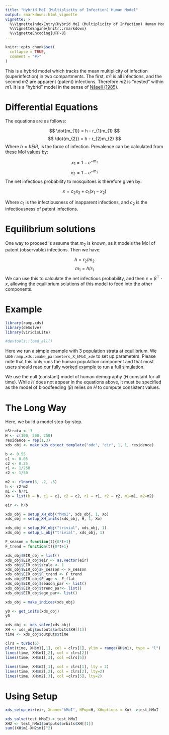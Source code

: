 ```yaml
---
title: "Hybrid MoI (Multiplicity of Infection) Human Model"
output: rmarkdown::html_vignette
vignette: >
  %\VignetteIndexEntry{Hybrid MoI (Multiplicity of Infection) Human Model}
  %\VignetteEngine{knitr::rmarkdown}
  %\VignetteEncoding{UTF-8}
---
```


```r
knitr::opts_chunk$set(
  collapse = TRUE,
  comment = "#>"
)
```

This is a hybrid model which tracks the mean multiplicity of infection (superinfection) in two compartments. The first, $m1$ is all infections, and the second $m2$ are apparent (patent) infections. Therefore $m2$ is "nested" within $m1$. It is a "hybrid" model in the sense of [Nåsell (1985)](https://link.springer.com/book/10.1007/978-3-662-01609-1).

# Differential Equations

The equations are as follows:

$$
\dot{m_{1}} = h - r_{1}m_{1}
$$
$$
\dot{m_{2}} = h - r_{2}m_{2}
$$
Where $h = b EIR$, is the force of infection. Prevalence can be calculated from these MoI values by:

$$
x_{1} = 1-e^{-m_{1}}
$$
$$
x_{2} = 1-e^{-m_{2}}
$$
The net infectious probability to mosquitoes is therefore given by:

$$
x = c_{2}x_{2} + c_{1}(x_{1}-x_{2})
$$

Where $c_{1}$ is the infectiousness of inapparent infections, and $c_{2}$ is the infectiousness of patent infections.

# Equilibrium solutions

One way to proceed is assume that $m_{2}$ is known, as it models the MoI of patent (observable) infections. Then we have:

$$
h = r_{2}/m_{2}
$$
$$
m_{1} = h/r_{1}
$$
We can use this to calculate the net infectious probability, and then $\kappa = \beta^{\top} \cdot x$, allowing the equilibrium solutions of this model to feed into the other components.

# Example

```r
library(ramp.xds)
library(deSolve)
library(viridisLite)
```

```r
#devtools::load_all()
```

Here we run a simple example with 3 population strata at equilibrium. We use `ramp.xds::make_parameters_X_hMoI_xde` to
set up parameters. Please note that this only runs the human population component and that most users should read [our fully worked example](ex_534.html) to run a full simulation.

We use the null (constant) model of human demography ($H$ constant for all time). While $H$ does not appear in the equations above, it must be specified as the model of bloodfeeding ($\beta$) relies on $H$ to compute consistent values.

# The Long Way

Here, we build a model step-by-step. 

```r
nStrata <- 3
H <- c(100, 500, 250)
residence = rep(1,3) 
xds_obj <- make_xds_object_template("ode", "eir", 1, 1, residence)
```


```r
b <- 0.55
c1 <- 0.05
c2 <- 0.25
r1 <- 1/250
r2 <- 1/50
```




```r
m2 <- rlnorm(3, .2, .5) 
h <- r2*m2
m1 <- h/r1
Xo = list(b = b, c1 = c1, c2 = c2, r1 = r1, r2 = r2, m1=m1, m2=m2)
```

```r
eir <- h/b
```

```r
xds_obj = setup_XH_obj("hMoI", xds_obj, 1, Xo)
xds_obj = setup_XH_inits(xds_obj, H, 1, Xo) 
```

```r
xds_obj = setup_MY_obj("trivial", xds_obj, 1)
xds_obj = setup_L_obj("trivial", xds_obj, 1)
```


```r
F_season = function(t){0*t+1}
F_trend = function(t){0*t+1}
```



```r
xds_obj$EIR_obj = list() 
xds_obj$EIR_obj$eir <- as.vector(eir)
xds_obj$EIR_obj$scale <- 1 
xds_obj$EIR_obj$F_season <- F_season
xds_obj$EIR_obj$F_trend <- F_trend
xds_obj$EIR_obj$F_age <- F_flat
xds_obj$EIR_obj$season_par <- list() 
xds_obj$EIR_obj$trend_par<- list() 
xds_obj$EIR_obj$age_par<- list() 
```

```r
xds_obj = make_indices(xds_obj)
```

```r
y0 <- get_inits(xds_obj)
y0
```



```r
xds_obj <- xds_solve(xds_obj) 
XH <- xds_obj$outputs$orbits$XH[[1]]
time <- xds_obj$outputs$time
```


```r
clrs = turbo(5)
plot(time, XH$m1[,1], col = clrs[1], ylim = range(XH$m1), type = "l")
lines(time, XH$m1[,2], col = clrs[2])
lines(time, XH$m1[,3], col =clrs[5])
  
lines(time, XH$m2[,1], col = clrs[1], lty = 2)
lines(time, XH$m2[,2], col = clrs[2], lty=2)
lines(time, XH$m2[,3], col =clrs[5], lty=2)
```

# Using Setup



```r
xds_setup_eir(eir, Xname="hMoI", HPop=H, XHoptions = Xo) ->test_hMoI
```

```r
xds_solve(test_hMoI)-> test_hMoI 
XH2 <- test_hMoI$outputs$orbits$XH[[1]]
sum((XH$m1-XH2$m1)^2)
```




